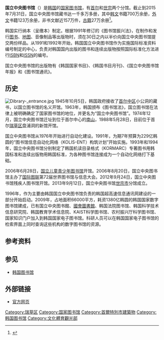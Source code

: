 {{Infobox_Library
| library_name = 国立中央图书馆<br>국립중앙도서관
| library_logo = National Library of Korea logo.svg
| image = Q495005 National Library of Korea A01.jpg
| location = {{KOR}}[[首尔特別市|首尔特別市]][[瑞草区|瑞草区]][[盤浦洞|盤浦洞]]
| established = 1945年
| num_branches = 2
| collection_size = 10110943件
| annual_circulation = 非公开
| pop_served = 所有年龄超过19的韩国公民
| budget = 
| director = 权庆生
| num_employees = 
| website = {{url|http://www.nl.go.kr}}
}}
{{Infobox Korean name
|title=Korean name
|tablewidth=265
|hangul={{linktext|국|립|중|앙|도|서|관}}
|hanja ={{linktext|國|立|中|央|圖|書|館}}
|rr=Gungnip Jungang Doseogwan
|mr=Kungnip Chung'ang Tosŏgwan
}}
'''国立中央图书馆'''（{{lang-ko|국립중앙도서관}}）是[[韩国|韩国]]的[[国家图书馆|国家图书馆]]，有[[首尔|首尔]]和[[世宗特別自治市|世宗]]两个分馆{{r|hist}}。截止到2015年7月31日，国立中央图书馆藏书达一千多万多册，其中[[諺文|韩文]]书籍700万余册，[[外语|外文]]书籍123万余册，非书文献近157万件，[[古籍|古籍]]27万余册<ref>{{cite web|title=Collection Statistics 国立中央图书馆官网|url=http://www.nl.go.kr/english/c1/page5.jsp|accessdate=2015-08-14|language=en|archive-url=https://web.archive.org/web/20150918064943/http://www.nl.go.kr/english/c1/page5.jsp|archive-date=2015-09-18|dead-url=yes}}</ref>。

韩国实行纳本（呈缴本）制定。根据1991年修订的《图书馆振兴法》，在制作和发行[[图书|图书]]、[[地图|地图]]、音像制品等出版物时，须在30日之内以半价向国立中央图书馆提交两份样品。从1991和1992年开始，韩国国立中央图书馆作为实施国际标准资料编号制定的中心，负责对韩国国内出版的图书和连续出版物按照国际标准化方法进行[[国际标准书号|ISBN]]和[[國際標準期刊號|ISSN]]的编号{{r|王磊|杨杞}}。

国立中央图书馆的出版物有《韩国国家书目》、《韩国书目月刊》、《国立中央图书馆年报》和《图书馆通讯》{{r|张滨生}}。

==历史==
[[File:Dibrary-_entrance.jpg|thumb]]
1945年10月5日，韩国政府接收了[[首尔|首尔]][[中區_(首爾)|中区]]小公洞的藏书，以国立图书馆的名义开馆。1963年，韩国颁布《图书馆法》，国立图书馆在法律上被明确确定了国家图书馆的地位，并更名为“国立中央图书馆”。1974年12月，国立中央图书馆迁址到位于首尔中心的[[南山_(首爾)|南山]]，1988年5月28日，目前位于首尔[[瑞草区|瑞草区]]盘浦洞的新馆开馆{{r|杨杞|王磊|于波|hist}}。

国立中央图书馆从1976年开始进行自动化建设。1991年，为期7年预算为229亿韩圆的“图书馆信息自动化网络（KOLIS-ENT）构筑计划”开始实施。1993年和1994年，国立中央图书馆分别制定了韩国机读目录格式（KORMARC）专著图书用韩国标准和连续出版物用韩国标准，为各种图书馆连接成为一个自动化网络打下基础{{r|杨杞|金明嬉}}。

2006年6月28日，[[国立儿童青少年图书馆|国立儿童青少年图书馆]]开馆。2006年8月20日，国立中央图书馆主办了[[国际图书馆协会联合会|国际图联]]第72届世界图书馆与信息大会。2012年9月24日，国立中央图书馆残疾人图书馆开馆。2013年9月12日，国立中央图书馆[[世宗市|世宗市]]分馆成立{{r|hist}}。

1996年，{{link-en|国立中央图书馆数字图书馆|National Digital Library of Korea}}作为主要由韩国国立中央图书馆负责的韩国超高速信息通讯网建设的一部分开始启动{{r|报告|page=49}}。2009年，占地面积66000平方，耗资1380亿韩圆的韩国国家数字图书馆建成{{r|张滨生}}，已有国立中央图书館、[[韩国国会图书馆|國會圖書館]]、韩国法院图书馆、韩国科学技术信息研究院、韩国教育学术信息院、KAIST科学图书馆、农村振兴厅科学图书馆、国家知识门户加入到韩国国家电子图书馆。科研人员可以在韩国国家电子图书馆的检索界面上同时查询这些机构的数字图书馆的资源{{r|报告|page=49}}。

==参考资料==
{{Reflist|refs=
<ref name=hist>{{cite web |url=http://www.nl.go.kr/english/c1/page2.jsp |title=Chronology |publisher=国立中央图书馆官网 |accessdate=2015-08-14 |language=en |archive-url=https://web.archive.org/web/20161201014805/http://www.nl.go.kr/english/c1/page2.jsp |archive-date=2016-12-01 |dead-url=yes }}</ref>
<ref name="报告">{{cite book |author=潘教峰主编 |coauthors= |title=《韩国科技创新态势分析报告》 |year=2010 |publisher=科学出版社 |location=北京|isbn=978-7-03-029842-3 }}</ref>
<ref name="金明嬉">{{cite journal |title=韩国国家图书馆──国立中央图书馆 |author=金明嬉 | coauthors = |journal=《当代韩国》 |date=1996年第2期}}</ref>
<ref name="杨杞">{{cite journal |title=韩国的国家图书馆 |author=杨杞 | coauthors = |journal=《当代图书馆》 |date=1997年第4期}}</ref>
<ref name="王磊">{{cite journal |title=韩国图书馆法立法历程及其启示 |author=王磊 | coauthors=李吉子 |journal=《国家图书馆学刊》 |date=2008年第4期}}</ref>
<ref name="于波">{{cite journal |title=韩国图书馆发展状况评析 |author=于波 | coauthors= |journal=《图书馆学研究》 |date=1997年第5期}}</ref>
<ref name="张滨生">{{cite journal |title=韩国国家图书馆－国立中央图书馆 |author=张滨生 | coauthors= |journal=《黑龙江科技信息》 |date=2004年第2期}}</ref>
}}

==参见==
*[[韩国图书馆|韩国图书馆]]

== 外部链接 ==
{{Portal|大韩民国}}
* [http://www.nl.go.kr 官方网页]{{Wayback|url=http://www.nl.go.kr/ |date=20070308154305 }}

{{韩国主题}}
{{亚洲题目|国家图书馆}}
{{Authority control}}

[[Category:瑞草区|Category:瑞草区]]
[[Category:国家图书馆|Category:国家图书馆]]
[[Category:首爾特別市建築物|Category:首爾特別市建築物]]
[[Category:韩国图书馆|Category:韩国图书馆]]
[[Category:文化體育觀光部|Category:文化體育觀光部]]